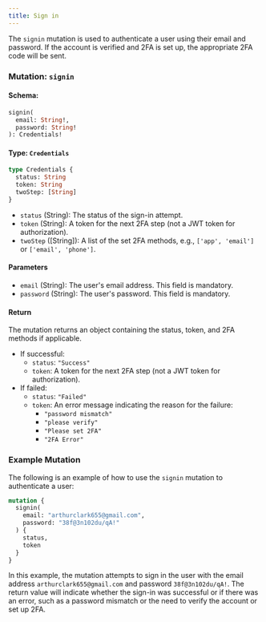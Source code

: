 ```yaml
---
title: Sign in
---
```



The `signin` mutation is used to authenticate a user using their email and password. If the account is verified and 2FA is set up, the appropriate 2FA code will be sent.

### Mutation: `signin`

#### Schema:
```graphql
signin(
  email: String!,
  password: String!
): Credentials!
```

#### Type: `Credentials`
```graphql
type Credentials {
  status: String
  token: String
  twoStep: [String]
}
```
- `status` (String): The status of the sign-in attempt.
- `token` (String): A token for the next 2FA step (not a JWT token for authorization).
- `twoStep` ([String]): A list of the set 2FA methods, e.g., `['app', 'email']` or `['email', 'phone']`.

#### Parameters

- `email` (String): The user's email address. This field is mandatory.
- `password` (String): The user's password. This field is mandatory.

#### Return

The mutation returns an object containing the status, token, and 2FA methods if applicable.

- If successful:
  - `status`: `"Success"`
  - `token`: A token for the next 2FA step (not a JWT token for authorization).
- If failed:
  - `status`: `"Failed"`
  - `token`: An error message indicating the reason for the failure:
    - `"password mismatch"`
    - `"please verify"`
    - `"Please set 2FA"`
    - `"2FA Error"`

### Example Mutation

The following is an example of how to use the `signin` mutation to authenticate a user:

```graphql
mutation {
  signin(
    email: "arthurclark655@gmail.com",
    password: "38f@3n102du/qA!"
  ) {
    status,
    token
  }
}
```

In this example, the mutation attempts to sign in the user with the email address `arthurclark655@gmail.com` and password `38f@3n102du/qA!`. The return value will indicate whether the sign-in was successful or if there was an error, such as a password mismatch or the need to verify the account or set up 2FA.